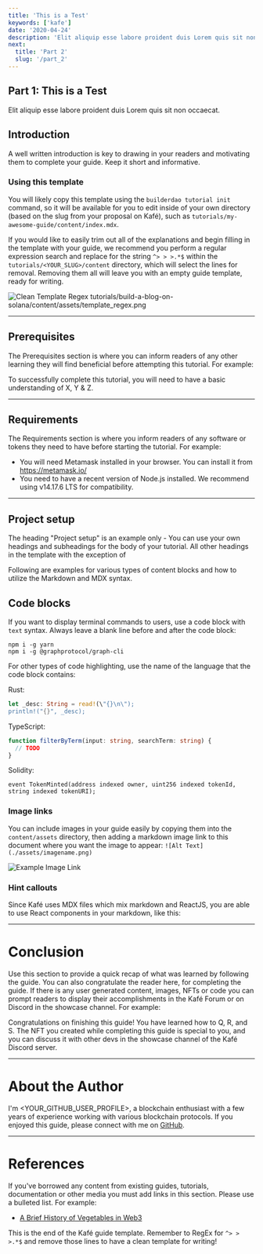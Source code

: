 ```yaml
---
title: 'This is a Test'
keywords: ['kafe']
date: '2020-04-24'
description: 'Elit aliquip esse labore proident duis Lorem quis sit non occaecat.'
next:
  title: 'Part 2'
  slug: '/part_2'
---
```


## Part 1: This is a Test

Elit aliquip esse labore proident duis Lorem quis sit non occaecat.

## Introduction

A well written introduction is key to drawing in your readers and motivating them to complete your guide. Keep it short and informative.

### Using this template

You will likely copy this template using the `builderdao tutorial init` command, so it will be available for you to edit
inside of your own directory (based on the slug from your proposal on Kafé), such as `tutorials/my-awesome-guide/content/index.mdx`.

If you would like to easily trim out all of the explanations and begin filling in the template with your guide,
we recommend you perform a regular expression search and replace for the string `^> > >.*$` within the `tutorials/<YOUR_SLUG>/content` directory,
which will select the lines for removal. Removing them all will leave you with an empty guide template, ready for writing.

![Clean Template Regex](./assets/template_regex.png)
tutorials/build-a-blog-on-solana/content/assets/template_regex.png

---

## Prerequisites

The Prerequisites section is where you can inform readers of any other learning they will find beneficial before attempting this tutorial.
For example:

To successfully complete this tutorial, you will need to have a basic understanding of X, Y & Z.

---

## Requirements

The Requirements section is where you inform readers of any software or tokens they need to have before starting the tutorial.
For example:

- You will need Metamask installed in your browser. You can install it from <https://metamask.io/>
- You need to have a recent version of Node.js installed. We recommend using v14.17.6 LTS for compatibility.

---

## Project setup

The heading "Project setup" is an example only - You can use your own headings and subheadings for the body of your tutorial.
All other headings in the template with the exception of

Following are examples for various types of content blocks and how to utilize the Markdown and MDX syntax.

## Code blocks

If you want to display terminal commands to users, use a code block with `text` syntax.
Always leave a blank line before and after the code block:

```text
npm i -g yarn
npm i -g @graphprotocol/graph-cli
```

For other types of code highlighting, use the name of the language that the code block contains:

Rust:

```rust
let _desc: String = read!(\"{}\n\");
println!("{}", _desc);
```

TypeScript:

```typescript
function filterByTerm(input: string, searchTerm: string) {
  // TODO
}
```

Solidity:

```solidity
event TokenMinted(address indexed owner, uint256 indexed tokenId, string indexed tokenURI);
```

### Image links

You can include images in your guide easily by copying them into the `content/assets` directory,
then adding a markdown image link to this document where you want the image to appear: `![Alt Text](./assets/imagename.png)`

![Example Image Link](./assets/example_image.png)

### Hint callouts

Since Kafé uses MDX files which mix markdown and ReactJS, you are able to use React components in your markdown, like this:

---

# Conclusion

Use this section to provide a quick recap of what was learned by following the guide. You can also congratulate the reader here, for completing the guide.
If there is any user generated content, images, NFTs or code you can prompt readers to display their accomplishments in the Kafé Forum or on Discord in
the showcase channel.
For example:

Congratulations on finishing this guide! You have learned how to Q, R, and S. The NFT you created while completing this guide is special to you,
and you can discuss it with other devs in the showcase channel of the Kafé Discord server.

---

# About the Author

I'm <YOUR_GITHUB_USER_PROFILE>, a blockchain enthusiast with a few years of experience working with various blockchain protocols.
If you enjoyed this guide, please connect with me on [GitHub](https://github.com/<YOUR_GITHUB_USER_PROFILE>).

---

# References

If you've borrowed any content from existing guides, tutorials, documentation or other media you must add links in this section. Please use a bulleted list.
For example:

- [A Brief History of Vegetables in Web3](https://organicproduce.io/why-web3-vegetables-are-good-for-you)

This is the end of the Kafé guide template. Remember to RegEx for `^> > >.*$` and remove those lines to have a clean template for writing!
